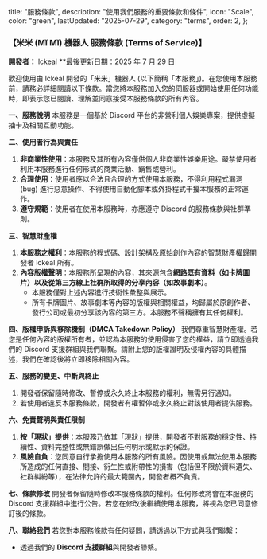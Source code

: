   title: "服務條款",
  description: "使用我們服務的重要條款和條件",
  icon: "Scale",
  color: "green",
  lastUpdated: "2025-07-29",
  category: "terms",
  order: 2,
};

### 【米米 (Mǐ Mǐ) 機器人 服務條款 (Terms of Service)】

**開發者：** lckeal
\*\*最後更新日期：2025 年 7 月 29 日

歡迎使用由 lckeal 開發的「米米」機器人 (以下簡稱「本服務」)。在您使用本服務前，請務必詳細閱讀以下條款。當您將本服務加入您的伺服器或開始使用任何功能時，即表示您已閱讀、理解並同意接受本服務條款的所有內容。

**一、服務說明**
本服務是一個基於 Discord 平台的非營利個人娛樂專案，提供虛擬抽卡及相關互動功能。

**二、使用者行為與責任**

1.  **非商業性使用**：本服務及其所有內容僅供個人非商業性娛樂用途。嚴禁使用者利用本服務進行任何形式的商業活動、銷售或營利。
2.  **合理使用**：使用者應以合法且合理的方式使用本服務，不得利用程式漏洞 (bug) 進行惡意操作、不得使用自動化腳本或外掛程式干擾本服務的正常運作。
3.  **遵守規範**：使用者在使用本服務時，亦應遵守 Discord 的服務條款與社群準則。

**三、智慧財產權**

1.  **本服務之權利**：本服務的程式碼、設計架構及原始創作內容的智慧財產權歸開發者 lckeal 所有。
2.  **內容版權聲明**：本服務所呈現的內容，其來源包含**網路既有資料（如卡牌圖片）**以及**從第三方線上社群所取得的分享內容（如故事劇本）**。
    - 本服務僅對上述內容進行技術性彙整與展示。
    - 所有卡牌圖片、故事劇本等內容的版權與相關權益，均歸屬於原創作者、發行公司或最初分享該內容的第三方。本服務不聲稱擁有其任何權利。

**四、版權申訴與移除機制（DMCA Takedown Policy）**
我們尊重智慧財產權。若您是任何內容的版權所有者，並認為本服務的使用侵害了您的權益，請立即透過我們的 Discord 支援群組與我們聯繫。請附上您的版權證明及侵權內容的具體描述，我們在確認後將立即移除相關內容。

**五、服務的變更、中斷與終止**

1.  開發者保留隨時修改、暫停或永久終止本服務的權利，無需另行通知。
2.  若使用者違反本服務條款，開發者有權暫停或永久終止對該使用者提供服務。

**六、免責聲明與責任限制**

1.  **按「現狀」提供**：本服務乃依其「現狀」提供，開發者不對服務的穩定性、持續性、資料完整性或無錯誤做出任何明示或默示的保證。
2.  **風險自負**：您同意自行承擔使用本服務的所有風險。因使用或無法使用本服務所造成的任何直接、間接、衍生性或附帶性的損害（包括但不限於資料遺失、社群糾紛等），在法律允許的最大範圍內，開發者概不負責。

**七、條款修改**
開發者保留隨時修改本服務條款的權利。任何修改將會在本服務的 Discord 支援群組中進行公告。若您在修改後繼續使用本服務，將視為您已同意修訂後的條款。

**八、聯絡我們**
若您對本服務條款有任何疑問，請透過以下方式與我們聯繫：

- 透過我們的 **Discord 支援群組**與開發者聯繫。
